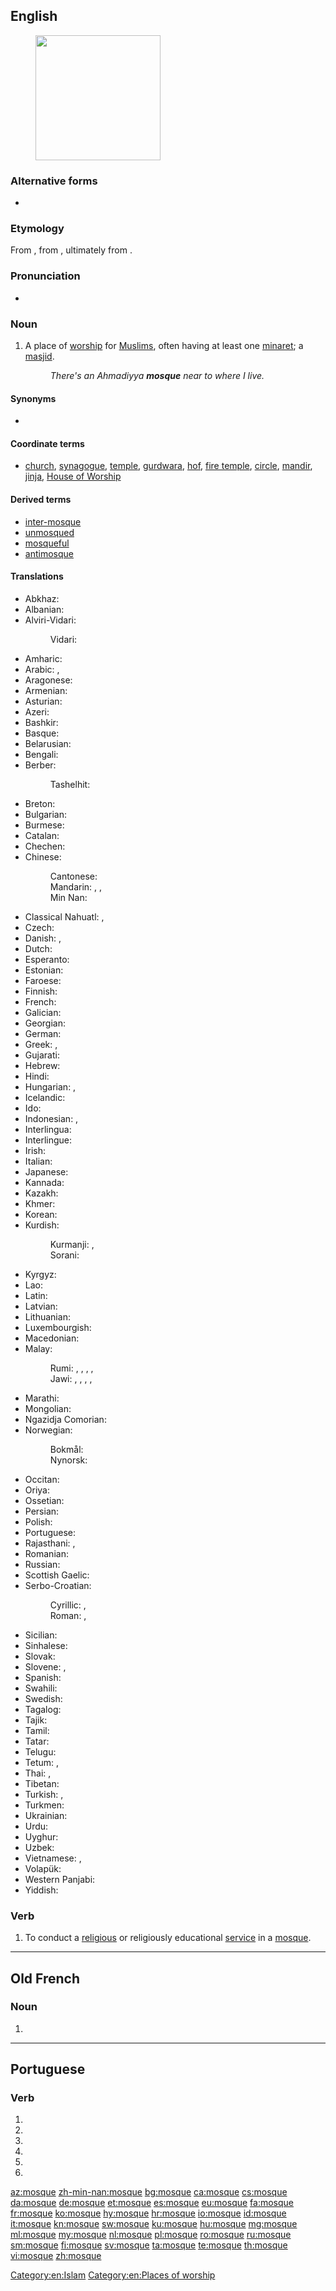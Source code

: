 ==English==
{{wikipedia}}
[[Image:20110103 Jame-e Kabir and Roknedin Mauseleum Yazd Iran.jpg|thumb|200px|right|]]

===Alternative forms===
* {{l|en|mosk}}

===Etymology===
From {{etyl|fr|en}} {{term|mosquée|lang=fr}}, from {{etyl|it|en}} {{term|moschea|lang=it}}, ultimately from {{etyl|ar|en}} {{term|مَسْجِدٌ|sc=Arab|lang=ar|tr=masjid|lit=place of [[prostration]]}}.

===Pronunciation===
* {{audio|en-us-mosque.ogg|Audio (US)|lang=en}}

===Noun===
{{en-noun}}

# {{context|Islam|lang=en}} A place of [[worship]] for [[Muslim]]s, often having at least one [[minaret]]; a [[masjid]].
#: ''There's an Ahmadiyya '''mosque''' near to where I live.''

====Synonyms====
* {{term|masjid|lang=en}}

====Coordinate terms====
* [[church]], [[synagogue]], [[temple]], [[gurdwara]], [[hof]], [[fire temple]], [[circle]], [[mandir]], [[jinja]], [[House of Worship]]

====Derived terms====
*[[inter-mosque]]
*[[unmosqued]]
*[[mosqueful]]
*[[antimosque]]

====Translations====
{{trans-top|a place of worship for Muslims}}
* Abkhaz: {{t|ab|аджьаама|sc=Cyrl}}
* Albanian: {{t|sq|xhami|f}}
* Alviri-Vidari:
*: Vidari: {{t|avd|مجید|tr=majjid}}
* Amharic: {{t|am|መስጊድ|sc=Ethi}}
* Arabic: {{t|ar|مسجد|m|tr=masjid}}, {{t|ar|جامع|m|tr=jāmiʿ}}
* Aragonese: {{t|an|mezquita|f}}
* Armenian: {{t|hy|մզկիթ}}
* Asturian: {{t|ast|mezquita|f}}
* Azeri: {{t+|az|məscid}}
* Bashkir: {{t|ba|мәсет|sc=Cyrl}}
* Basque: {{t|eu|meskita}}
* Belarusian: {{t|be|мячэць|f|tr=mjačécʹ}}
* Bengali: {{t|bn|মসজিদ|tr=môshjid|sc=Beng}}
* Berber:
*: Tashelhit: {{t|shi|timzgid|f}}
* Breton: {{t|br|moskeenn|f}}
* Bulgarian: {{t+|bg|джамия|f|tr=džamíja}}
* Burmese: {{t+|my|ဗလီ|sc=Mymr}}
* Catalan: {{t+|ca|mesquita|f}}
* Chechen: {{t|ce|маьждиг|sc=Cyrl}}
* Chinese:
*: Cantonese: {{t|yue|清真寺|tr=cing1 zan1 zi6|sc=Hani}}
*: Mandarin: {{t+|cmn|清真寺|tr=qīngzhēnsì|sc=Hani}}, {{t|cmn|禮拜寺|sc=Hani}}, {{t+|cmn|礼拜寺|tr=lǐbàisì|sc=Hani}}
*: Min Nan: {{t+|nan|清真寺|tr=chheng-chin-sī|sc=Hans}}
* Classical Nahuatl: {{t|nci|mahomacalli}}, {{t|nci|mahomatlatlatlauhtilizcalli}}<!--both combining forms of Muhammad's name with the term for "house"...-->
* Czech: {{t+|cs|mešita|f}}
* Danish: {{t+|da|moské|c}}, {{t|da|moske|c}}
* Dutch: {{t+|nl|moskee|f}}
* Esperanto: {{t|eo|moskeo}}
* Estonian: {{t+|et|mošee}}
* Faroese: {{t|fo|moska|f}}
* Finnish: {{t+|fi|moskeija}}
* French: {{t+|fr|mosquée|f}}
* Galician: {{t|gl|mesquita|f}}
* Georgian: {{t|ka|მეჩეთი|sc=Geor}}
* German: {{t+|de|Moschee|f}}
* Greek: {{t+|el|τέμενος|n}}, {{t+|el|τζαμί|n}}
* Gujarati: {{t|gu|મસ્જિદ|tr=masjid|sc=Gujr}}
* Hebrew: {{t|he|מִסְגָּד|m|tr=misgad}}
* Hindi: {{t|hi|मस्जिद|tr=masjid}}
* Hungarian: {{t+|hu|dzsámi}}, {{t+|hu|mecset}}
* Icelandic: {{t+|is|moska|f}}
* Ido: {{t+|io|moskeo}}
* Indonesian: {{t+|id|mesjid}}, {{t+|id|masjid}}
* Interlingua: {{t|ia|moschea}}
* Interlingue: {{t|ie|moské}}
* Irish: {{t|ga|mosc}}
* Italian: {{t+|it|moschea}}
* Japanese: {{t|ja|モスク|tr=mosuku}}
* Kannada: {{t+|kn|ಮಸೀದಿ|sc=Knda}}
* Kazakh: {{t|kk|мешіт|sc=Cyrl}}
* Khmer: {{t|km|វិហារអ៊ីស្លាម|tr=vi’hie iislaam|sc=Khmr}}
* Korean: {{t+|ko|모스크|sc=Hang}}
* Kurdish:
*: Kurmanji: {{t+|kmr|mizgeft}}, {{t+|kmr|camî}}
*: Sorani: {{t|ku|مزگه‌وت|tr=mizgewt}}
{{trans-mid}}
* Kyrgyz: {{t|ky|мечит|sc=Cyrl}}
* Lao: {{t|lo|ສຸເຫຣົ່າ|sc=Laoo}}
* Latin: {{t|la|meschita}}
* Latvian: {{t|lv|mošeja|f}}
* Lithuanian: {{t|lt|mečètė|f}}
* Luxembourgish: {{t|lb|Moschee|f}}
* Macedonian: {{t|mk|џамија|f|tr=džámija}}
* Malay:
*: Rumi: {{t+|ms|masjid}}, {{t+|ms|jamik}}, {{t|ms|surau}} {{qualifier|smaller, less role}}, {{t|ms|langgar}} {{qualifier|smaller, less role}}, {{t+|ms|zawiat}} {{qualifier|smaller, less role}}
*: Jawi: {{t|ms|مسجد|sc=Arab}}, {{t|ms|جامع|sc=Arab}}, {{t|ms|سوراو|sc=Arab}} {{qualifier|smaller, less role}}, {{t|ms|لڠݢر|sc=Arab}} {{qualifier|smaller, less role}}, {{t|ms|زاوية|sc=Arab}} {{qualifier|smaller, less role}}
* Marathi: {{t|mr|मशीद|tr=maśīd|sc=Deva}}
* Mongolian: {{t|mn|мечет|sc=Cyrl}}
* Ngazidja Comorian: {{t|zdj|msihiri|c3|c4}}
* Norwegian: 
*: Bokmål: {{t+|nb|moské|m}}
*: Nynorsk: {{t|nn|moské|m}}
* Occitan: {{t+|oc|mosqueta|f}}
* Oriya: {{t|or|ମସଜିଦ୍|tr=masajid|sc=Orya}}
* Ossetian: {{t|os|мӕзджыт|sc=Cyrl}}
* Persian: {{t+|fa|مسجد|m|tr=masjed}}
* Polish: {{t+|pl|meczet|m}}
* Portuguese: {{t+|pt|mesquita}}
* Rajasthani: {{t|raj|मसीद|tr=masīd|sc=Deva}}, {{t|raj|मसीत|tr=masīt|sc=Deva}}
* Romanian: {{t+|ro|moschee|f}}
* Russian: {{t+|ru|мечеть|f|tr=mečétʹ}}
* Scottish Gaelic: {{t|gd|mosg}}
* Serbo-Croatian:
*: Cyrillic: {{t|sh|џа́мија|f|sc=Cyrl}}, {{t|sh|моше́ја|f|sc=Cyrl}} {{qualifier|rare}}
*: Roman: {{t|sh|džámija|f}}, {{t|sh|mošéja|f}} {{qualifier|rare}}
* Sicilian: {{t+|scn|muschea|f}}
* Sinhalese: {{t-needed|si}}
* Slovak: {{t|sk|mešita|f}}
* Slovene: {{t|sl|mošéja|f}}, {{t|sl|džámija|f}}
* Spanish: {{t+|es|mezquita}}
* Swahili: {{t+|sw|msikiti}}
* Swedish: {{t+|sv|moské|c}}
* Tagalog: {{t|tl|mosk}}
* Tajik: {{t|tg|масҷид|sc=Cyrl}}
* Tamil: {{t+|ta|மசூதி|sc=Taml}}
* Tatar: {{t+|tt|мәчет|sc=Cyrl}}
* Telugu: {{t|te|మస్జిద్|sc=Telu}}
* Tetum: {{t|tet|mesjid}}, {{t|tet|meskita}}
* Thai: {{t|th|มัสยิด|tr=mát-yít}}, {{t+|th|สุเหร่า|tr=sòo-rào}} {{qualifier|smaller, less role}}
* Tibetan: {{t|bo|ཁ་ཆེའི་ཆོས་ཁང|alt=ཁ་ཆེའི་ཆོས་ཁང་།|sc=Tibt}}
* Turkish: {{t+|tr|cami}}, {{t+|tr|mescit}}
* Turkmen: {{t|tk|metjit}}
* Ukrainian: {{t+|uk|мечеть|tr=mečétʹ}}
* Urdu: {{t|ur|مسجد|m|tr=masjid}}
* Uyghur: {{t|ug|جامى|sc=ug-Arab}}
* Uzbek: {{t|uz|masjid}}
* Vietnamese: {{t|vi|nhà thờ Hồi giáo}}, {{t+|vi|thánh đường}}
* Volapük: {{t|vo|mojöp}}
* Western Panjabi: {{t+|pnb|مسیت}}
* Yiddish: {{t-needed|yi}}
{{trans-bottom}}

===Verb===
{{en-verb|head=[[mosque]]|mosques|mosqueing|mosqued}}

# {{context|transitive|lang=en}} To conduct a [[religious]] or religiously educational [[service]] in a [[mosque]].

[[Category:en:Islam]]
[[Category:en:Places of worship]]

----

==Old French==

===Noun===
{{head|fro|noun|g=?}}

# {{l|en|mosque}}

----

==Portuguese==

===Verb===
{{pt-verb-form}}

# {{pt-verb form of|moscar|ar|subjunctive|present|singular|first}}
# {{pt-verb form of|moscar|ar|subjunctive|present|singular|third}}
# {{pt-verb form of|moscar|ar|imperative|affirmative|singular|first|}}
# {{pt-verb form of|moscar|ar|imperative|affirmative|singular|third|}}
# {{pt-verb form of|moscar|ar|imperative|negative|singular|first|}}
# {{pt-verb form of|moscar|ar|imperative|negative|singular|third|}}

[[az:mosque]]
[[zh-min-nan:mosque]]
[[bg:mosque]]
[[ca:mosque]]
[[cs:mosque]]
[[da:mosque]]
[[de:mosque]]
[[et:mosque]]
[[es:mosque]]
[[eu:mosque]]
[[fa:mosque]]
[[fr:mosque]]
[[ko:mosque]]
[[hy:mosque]]
[[hr:mosque]]
[[io:mosque]]
[[id:mosque]]
[[it:mosque]]
[[kn:mosque]]
[[sw:mosque]]
[[ku:mosque]]
[[hu:mosque]]
[[mg:mosque]]
[[ml:mosque]]
[[my:mosque]]
[[nl:mosque]]
[[pl:mosque]]
[[ro:mosque]]
[[ru:mosque]]
[[sm:mosque]]
[[fi:mosque]]
[[sv:mosque]]
[[ta:mosque]]
[[te:mosque]]
[[th:mosque]]
[[vi:mosque]]
[[zh:mosque]]